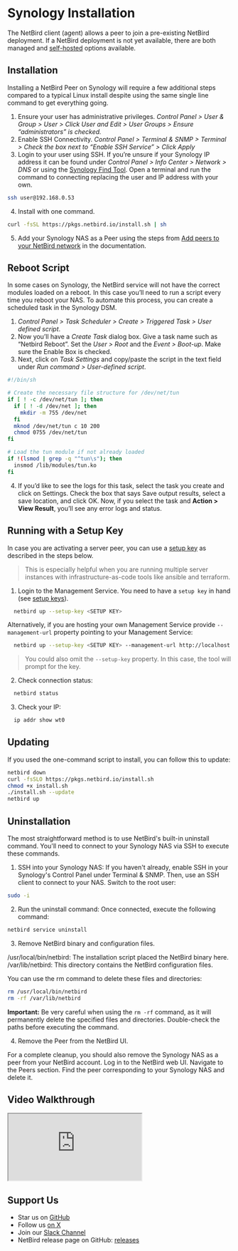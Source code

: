 
# Synology Installation

The NetBird client (agent) allows a peer to join a pre-existing NetBird deployment. If a NetBird deployment is not yet available, there are both managed and [self-hosted](https://docs.netbird.io/selfhosted/selfhosted-quickstart) options available.

## Installation

Installing a NetBird Peer on Synology will require a few additional steps compared to a typical Linux install despite using the same single line command to get everything going.

1. Ensure your user has administrative privileges. _Control Panel > User & Group > User > Click User and Edit > User Groups > Ensure “administrators” is checked._
2. Enable SSH Connectivity. _Control Panel > Terminal & SNMP > Terminal > Check the box next to “Enable SSH Service” > Click Apply_
3. Login to your user using SSH. If you’re unsure if your Synology IP address it can be found under _Control Panel > Info Center > Network > DNS_ or using the [Synology Find Tool](https://finds.synology.com/). Open a terminal and run the command to connecting replacing the user and IP address with your own.

```bash
ssh user@192.168.0.53
```

4. Install with one command.

```bash
curl -fsSL https://pkgs.netbird.io/install.sh | sh
```

5. Add your Synology NAS as a Peer using the steps from [Add peers to your NetBird network](https://docs.netbird.io/how-to/add-machines-to-your-network) in the documentation.

## Reboot Script

In some cases on Synology, the NetBird service will not have the correct modules loaded on a reboot. In this case you’ll need to run a script every time you reboot your NAS. To automate this process, you can create a scheduled task in the Synology DSM.

1. _Control Panel > Task Scheduler > Create > Triggered Task > User defined script_.
2. Now you’ll have a _Create Task_ dialog box. Give a task name such as “Netbird Reboot”. Set the _User > Root_ and the _Event > Boot-up_. Make sure the Enable Box is checked.
3. Next, click on _Task Settings_ and copy/paste the script in the text field under _Run command > User-defined script_.

```sh
#!/bin/sh

# Create the necessary file structure for /dev/net/tun
if [ ! -c /dev/net/tun ]; then
  if [ ! -d /dev/net ]; then
    mkdir -m 755 /dev/net
  fi
  mknod /dev/net/tun c 10 200
  chmod 0755 /dev/net/tun
fi

# Load the tun module if not already loaded
if !(lsmod | grep -q "^tun\s"); then
  insmod /lib/modules/tun.ko
fi
```
4. If you’d like to see the logs for this task, select the task you create and click on Settings. Check the box that says Save output results, select a save location, and click OK. Now, if you select the task and **Action > View Result**, you’ll see any error logs and status.

## Running with a Setup Key
In case you are activating a server peer, you can use a [setup key](/how-to/register-machines-using-setup-keys) as described in the steps below.
> This is especially helpful when you are running multiple server instances with infrastructure-as-code tools like ansible and terraform.

1. Login to the Management Service. You need to have a `setup key` in hand (see [setup keys](/how-to/register-machines-using-setup-keys)).

```bash
  netbird up --setup-key <SETUP KEY>
```

Alternatively, if you are hosting your own Management Service provide `--management-url` property pointing to your Management Service:
```bash
  netbird up --setup-key <SETUP KEY> --management-url http://localhost:33073
```

> You could also omit the `--setup-key` property. In this case, the tool will prompt for the key.

2. Check connection status:
```bash
  netbird status
```

3. Check your IP:

```bash
  ip addr show wt0
```

## Updating

If you used the one-command script to install, you can follow this to update:

```bash
netbird down
curl -fsSLO https://pkgs.netbird.io/install.sh
chmod +x install.sh
./install.sh --update
netbird up
```

## Uninstallation
The most straightforward method is to use NetBird's built-in uninstall command. You'll need to connect to your Synology NAS via SSH to execute these commands.

1. SSH into your Synology NAS: If you haven't already, enable SSH in your Synology's Control Panel under Terminal & SNMP. Then, use an SSH client to connect to your NAS. Switch to the root user:
```bash
sudo -i
```
2. Run the uninstall command: Once connected, execute the following command:
```bash
netbird service uninstall
```
3. Remove NetBird binary and configuration files.

/usr/local/bin/netbird: The installation script placed the NetBird binary here.
/var/lib/netbird: This directory contains the NetBird configuration files.

You can use the rm command to delete these files and directories:
```bash
rm /usr/local/bin/netbird
rm -rf /var/lib/netbird
```
**Important:** Be very careful when using the `rm -rf` command, as it will permanently delete the specified files and directories. Double-check the paths before executing the command.

4. Remove the Peer from the NetBird UI.

For a complete cleanup, you should also remove the Synology NAS as a peer from your NetBird account. Log in to the NetBird web UI. Navigate to the Peers section. Find the peer corresponding to your Synology NAS and delete it.

## Video Walkthrough

<div className="videowrapper">
    <iframe src="https://www.youtube.com/embed/9VKOAe_T038" allow="fullscreen;"></iframe>
</div>

## Support Us

- Star us on [GitHub](https://github.com/netbirdio/netbird)
- Follow us [on X](https://x.com/netbird)
- Join our [Slack Channel](/slack-url)
- NetBird release page on GitHub: [releases](https://github.com/netbirdio/netbird/releases/latest)
